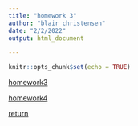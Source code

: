 ```yaml
---
title: "homework 3"
author: "blair christensen"
date: "2/2/2022"
output: html_document

---
```


```r
knitr::opts_chunk$set(echo = TRUE)
``` 
[homework3](hwk3.html)

[homework4](hwk4.html)

[return](index.html)
